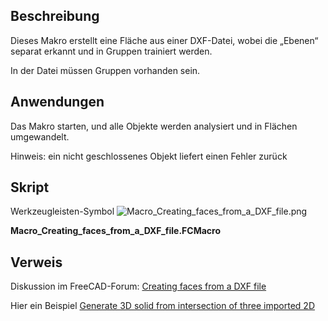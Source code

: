 <languages/>

{{Macro/de
|Name=Flächen aus einer DXF-Datei erstellen
|Icon=Macro_Creating_faces_from_a_DXF_file.png
|Description=Dieses Makro erstellt eine Fläche aus einer DXF-Datei, wobei die „Ebenen“ separat erkannt und in Gruppen trainiert werden.
|Author=shoogen
|Version=01.00
|Date=2014-10-29
|FCVersion=Alle
|Download=[https://wiki.freecad.org/images/0/03/Macro_Creating_faces_from_a_DXF_file.png Werkzeugleisten-Symbol]
}}

<span id="Description"></span>
==Beschreibung==

Dieses Makro erstellt eine Fläche aus einer DXF-Datei, wobei die „Ebenen“ separat erkannt und in Gruppen trainiert werden.

In der Datei müssen Gruppen vorhanden sein.

<span id="Uses"></span>
==Anwendungen==

Das Makro starten, und alle Objekte werden analysiert und in Flächen umgewandelt.

Hinweis: ein nicht geschlossenes Objekt liefert einen Fehler zurück

<span id="Script"></span>
==Skript==

Werkzeugleisten-Symbol [[Image:Macro_Creating_faces_from_a_DXF_file.png]]

'''Macro_Creating_faces_from_a_DXF_file.FCMacro'''

{{MacroCode|code=
import FreeCAD,Part,OpenSCAD2Dgeom
doc = App.ActiveDocument
for group in doc.findObjects('App::DocumentObjectGroup'):
    try:
        edges=sum((obj.Shape.Edges for obj in group.Group \
                if hasattr(obj,'Shape')),[])
        face = OpenSCAD2Dgeom.edgestofaces(edges)
        faceobj = doc.addObject('Part::Feature','face_%s' % group.Name)
        faceobj.Label = 'face_%s' % group.Label
        faceobj.Shape = face
    except Part.OCCError: # Exception: # 
        FreeCAD.Console.PrintError('Error in Group %s (%s)' % (group.Name,group.Label)+"\n")
}}

<span id="Link"></span>
==Verweis==

Diskussion im FreeCAD-Forum:  [https://forum.freecad.org/viewtopic.php?f=3&t=8144 Creating faces from a DXF file]

Hier ein Beispiel [https://forum.freecad.org/viewtopic.php?f=3&t=8280&p=67863#p67840 Generate 3D solid from intersection of three imported 2D]